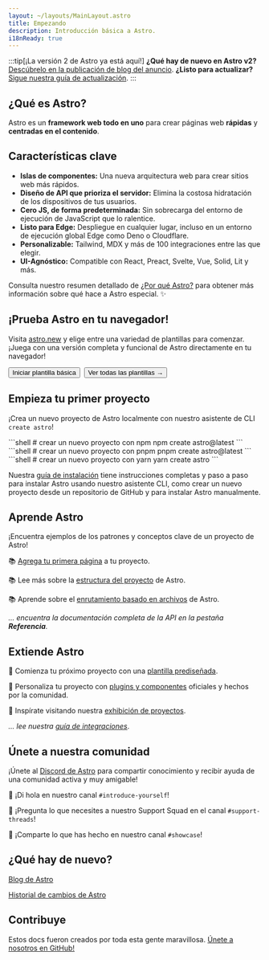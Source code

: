 ```yaml
---
layout: ~/layouts/MainLayout.astro
title: Empezando
description: Introducción básica a Astro.
i18nReady: true
---
```


:::tip[¡La versión 2 de Astro ya está aquí!]
**¿Qué hay de nuevo en Astro v2?** [Descúbrelo en la publicación de blog del anuncio](https://astro.build/blog/astro-2/).
**¿Listo para actualizar?** [Sigue nuestra guía de actualización](/es/guides/upgrade-to/v2/).
:::

<h2>¿Qué es Astro?</h2>

Astro es un **framework web todo en uno** para crear páginas web **rápidas** y **centradas en el contenido**.

## Características clave

- **Islas de componentes:** Una nueva arquitectura web para crear sitios web más rápidos.
- **Diseño de API que prioriza el servidor:** Elimina la costosa hidratación de los dispositivos de tus usuarios.
- **Cero JS, de forma predeterminada:** Sin sobrecarga del entorno de ejecución de JavaScript que lo ralentice.
- **Listo para Edge:** Despliegue en cualquier lugar, incluso en un entorno de ejecución global Edge como Deno o Cloudflare.
- **Personalizable:** Tailwind, MDX y más de 100 integraciones entre las que elegir.
- **UI-Agnóstico:** Compatible con React, Preact, Svelte, Vue, Solid, Lit y más.

Consulta nuestro resumen detallado de [¿Por qué Astro?](/es/concepts/why-astro/) para obtener más información sobre qué hace a Astro especial. ✨

## ¡Prueba Astro en tu navegador!

Visita [astro.new](https://astro.new/) y elige entre una variedad de plantillas para comenzar. ¡Juega con una versión completa y funcional de Astro directamente en tu navegador!

<div style="display: flex; flex-wrap: wrap; gap: 0.5rem;">
  <Button href="https://astro.new/basics?on=stackblitz">Iniciar plantilla básica</Button>
  <Button variant="outline" href="https://astro.new/">Ver todas las plantillas →</Button>
</div>

## Empieza tu primer proyecto

¡Crea un nuevo proyecto de Astro localmente con nuestro asistente de CLI `create astro`!

<PackageManagerTabs>
  <Fragment slot="npm">
  ```shell
  # crear un nuevo proyecto con npm
  npm create astro@latest
  ```
  </Fragment>
  <Fragment slot="pnpm">
  ```shell
  # crear un nuevo proyecto con pnpm
  pnpm create astro@latest
  ```
  </Fragment>
  <Fragment slot="yarn">
  ```shell
  # crear un nuevo proyecto con yarn
  yarn create astro
  ```
  </Fragment>
</PackageManagerTabs>

Nuestra [guía de instalación](/es/install/auto/) tiene instrucciones completas y paso a paso para instalar Astro usando nuestro asistente CLI, como crear un nuevo proyecto desde un repositorio de GitHub y para instalar Astro manualmente.


## Aprende Astro

¡Encuentra ejemplos de los patrones y conceptos clave de un proyecto de Astro!

📚 [Agrega tu primera página](/es/core-concepts/astro-pages/) a tu proyecto.

📚 Lee más sobre la [estructura del proyecto](/es/core-concepts/project-structure/) de Astro.

📚 Aprende sobre el [enrutamiento basado en archivos](/es/core-concepts/routing/) de Astro.

*... encuentra la documentación completa de la API en la pestaña **Referencia**.*

## Extiende Astro

🧰 Comienza tu próximo proyecto con una [plantilla prediseñada](https://astro.build/themes).

🧰 Personaliza tu proyecto con [plugins y componentes](https://astro.build/integrations/) oficiales y hechos por la comunidad.

🧰 Inspírate visitando nuestra [exhibición de proyectos](https://astro.build/showcase).

*... lee nuestra [guía de integraciones](/es/guides/integrations-guide/)*.


## Únete a nuestra comunidad

¡Únete al [Discord de Astro](https://astro.build/chat) para compartir conocimiento y recibir ayuda de una comunidad activa y muy amigable!

💬 ¡Di hola en nuestro canal `#introduce-yourself`!

💬 ¡Pregunta lo que necesites a nuestro Support Squad en el canal `#support-threads`!

💬 ¡Comparte lo que has hecho en nuestro canal `#showcase`!


## ¿Qué hay de nuevo?

[Blog de Astro](https://astro.build/blog/)

[Historial de cambios de Astro](https://github.com/withastro/astro/blob/main/packages/astro/CHANGELOG.md)



## Contribuye

Estos docs fueron creados por toda esta gente maravillosa. [Únete a nosotros en GitHub!](https://github.com/withastro/docs)

<ContributorList githubRepo="withastro/docs" />

